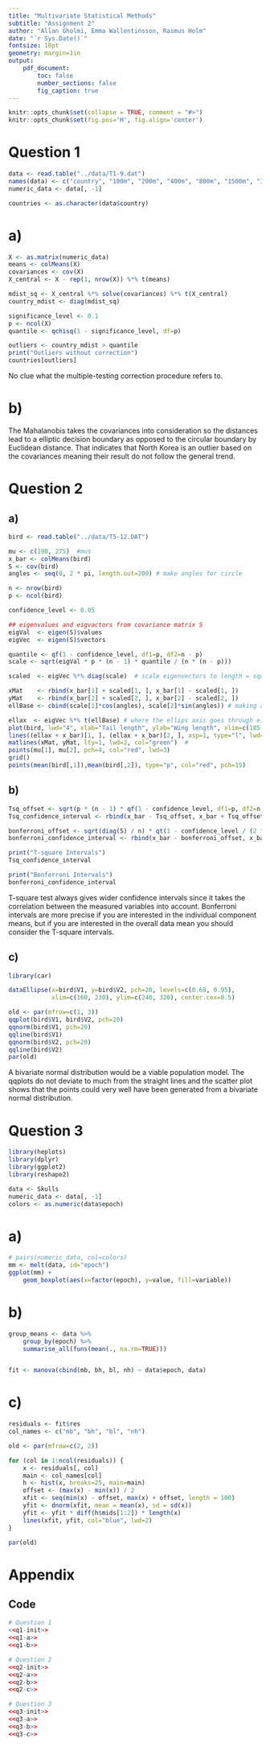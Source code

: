 ```yaml
---
title: "Multivariate Statistical Methods"
subtitle: "Assignment 2"
author: "Allan Gholmi, Emma Wallentinsson, Rasmus Holm"
date: "`r Sys.Date()`"
fontsize: 10pt
geometry: margin=1in
output:
    pdf_document:
        toc: false
        number_sections: false
        fig_caption: true
---
```


```r
knitr::opts_chunk$set(collapse = TRUE, comment = "#>")
knitr::opts_chunk$set(fig.pos='H', fig.align='center')
```

# Question 1

```r
data <- read.table("../data/T1-9.dat")
names(data) <- c("country", "100m", "200m", "400m", "800m", "1500m", "3000m", "marathon")
numeric_data <- data[, -1]

countries <- as.character(data$country)
```

# a)

```r
X <- as.matrix(numeric_data)
means <- colMeans(X)
covariances <- cov(X)
X_central <- X - rep(1, nrow(X)) %*% t(means)

mdist_sq <- X_central %*% solve(covariances) %*% t(X_central)
country_mdist <- diag(mdist_sq)

significance_level <- 0.1
p <- ncol(X)
quantile <- qchisq(1 - significance_level, df=p)

outliers <- country_mdist > quantile
print("Outliers without correction")
countries[outliers]
```

No clue what the multiple-testing correction procedure refers to.

# b)

The Mahalanobis takes the covariances into consideration so the distances lead to a elliptic decision boundary as opposed to the circular boundary by Euclidean distance. That indicates that North Korea is an outlier based on the covariances meaning their result do not follow the general trend.

\newpage

# Question 2

## a)

```r
bird <- read.table("../data/T5-12.DAT")

mu <- c(190, 275)  #mus
x_bar <- colMeans(bird)
S <- cov(bird)
angles <- seq(0, 2 * pi, length.out=200) # make angles for circle

n <- nrow(bird)
p <- ncol(bird)

confidence_level <- 0.05

## eigenvalues and eigvactors from covariance matrix S
eigVal  <- eigen(S)$values
eigVec  <- eigen(S)$vectors

quantile <- qf(1 - confidence_level, df1=p, df2=n - p)
scale <- sqrt(eigVal * p * (n - 1) * quantile / (n * (n - p)))

scaled  <- eigVec %*% diag(scale)  # scale eigenvectors to length = square-root

xMat    <- rbind(x_bar[1] + scaled[1, ], x_bar[1] - scaled[1, ])
yMat    <- rbind(x_bar[2] + scaled[2, ], x_bar[2] - scaled[2, ])
ellBase <- cbind(scale[1]*cos(angles), scale[2]*sin(angles)) # making a circle base...

ellax  <- eigVec %*% t(ellBase) # where the ellips axis goes through eigenvectors.
plot(bird, lwd="4", xlab="Tail length", ylab="Wing length", xlim=c(185, 200), ylim=c(270, 290))
lines((ellax + x_bar)[1, ], (ellax + x_bar)[2, ], asp=1, type="l", lwd=2, col="blue")
matlines(xMat, yMat, lty=1, lwd=2, col="green")  #
points(mu[1], mu[2], pch=4, col="red", lwd=3)
grid()
points(mean(bird[,1]),mean(bird[,2]), type="p", col="red", pch=15)
```

## b)

```r
Tsq_offset <- sqrt(p * (n - 1) * qf(1 - confidence_level, df1=p, df2=n - p) / (n - p) * diag(S) / n)
Tsq_confidence_interval <- rbind(x_bar - Tsq_offset, x_bar + Tsq_offset)

bonferroni_offset <- sqrt(diag(S) / n) * qt(1 - confidence_level / (2 * p), df=n - 1)
bonferroni_confidence_interval <- rbind(x_bar - bonferroni_offset, x_bar + bonferroni_offset)

print("T-square Intervals")
Tsq_confidence_interval

print("Bonferroni Intervals")
bonferroni_confidence_interval
```

T-square test always gives wider confidence intervals since it takes the correlation between the measured variables into account. Bonferroni intervals are more precise if you are interested in the individual component means, but if you are interested in the overall data mean you should consider the T-square intervals.

## c)

```r
library(car)

dataEllipse(x=bird$V1, y=bird$V2, pch=20, levels=c(0.68, 0.95),
            xlim=c(160, 230), ylim=c(240, 320), center.cex=0.5)

old <- par(mfrow=c(1, 3))
qqplot(bird$V1, bird$V2, pch=20)
qqnorm(bird$V1, pch=20)
qqline(bird$V1)
qqnorm(bird$V2, pch=20)
qqline(bird$V2)
par(old)
```

A bivariate normal distribution would be a viable population model. The qqplots do not deviate to much from the straight lines and the scatter plot shows that the points could very well have been generated from a bivariate normal distribution.

\newpage

# Question 3

```r
library(heplots)
library(dplyr)
library(ggplot2)
library(reshape2)

data <- Skulls
numeric_data <- data[, -1]
colors <- as.numeric(data$epoch)
```

# a)

```r
# pairs(numeric_data, col=colors)
mm <- melt(data, id="epoch")
ggplot(mm) +
    geom_boxplot(aes(x=factor(epoch), y=value, fill=variable))
```

# b)

```r
group_means <- data %>%
    group_by(epoch) %>%
    summarise_all(funs(mean(., na.rm=TRUE)))


fit <- manova(cbind(mb, bh, bl, nh) ~ data$epoch, data)
```

# c)

```r
residuals <- fit$res
col_names <- c("mb", "bh", "bl", "nh")

old <- par(mfrow=c(2, 2))

for (col in 1:ncol(residuals)) {
    x <- residuals[, col]
    main <- col_names[col]
    h <- hist(x, breaks=25, main=main)
    offset <- (max(x) - min(x)) / 2
    xfit <- seq(min(x) - offset, max(x) + offset, length = 100)
    yfit <- dnorm(xfit, mean = mean(x), sd = sd(x))
    yfit <- yfit * diff(h$mids[1:2]) * length(x)
    lines(xfit, yfit, col="blue", lwd=2)
}

par(old)
```

\newpage

# Appendix

## Code

```r
# Question 1
<<q1-init>>
<<q1-a>>
<<q1-b>>

# Question 2
<<q2-init>>
<<q2-a>>
<<q2-b>>
<<q2-c>>

# Question 3
<<q3-init>>
<<q3-a>>
<<q3-b>>
<<q3-c>>
```
